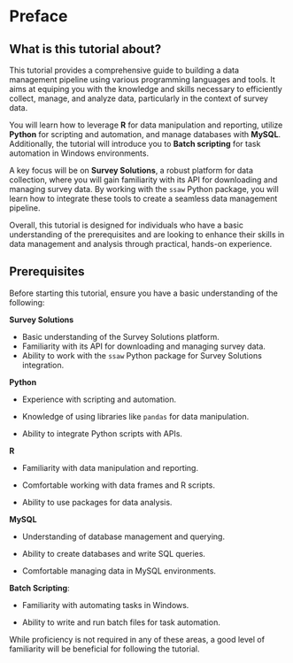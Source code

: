 # Preface {.unnumbered}

## What is this tutorial about?

This tutorial provides a comprehensive guide to building a data management pipeline using various programming languages and tools. It aims at equiping you with the knowledge and skills necessary to efficiently collect, manage, and analyze data, particularly in the context of survey data.

You will learn how to leverage **R** for data manipulation and reporting, utilize **Python** for scripting and automation, and manage databases with **MySQL**. Additionally, the tutorial will introduce you to **Batch scripting** for task automation in Windows environments.

A key focus will be on **Survey Solutions**, a robust platform for data collection, where you will gain familiarity with its API for downloading and managing survey data. By working with the `ssaw` Python package, you will learn how to integrate these tools to create a seamless data management pipeline.

Overall, this tutorial is designed for individuals who have a basic understanding of the prerequisites and are looking to enhance their skills in data management and analysis through practical, hands-on experience.

## Prerequisites

Before starting this tutorial, ensure you have a basic understanding of the following:

**Survey Solutions**

-   Basic understanding of the Survey Solutions platform.
-   Familiarity with its API for downloading and managing survey data.
-   Ability to work with the `ssaw` Python package for Survey Solutions integration.

**Python**

-   Experience with scripting and automation.

-   Knowledge of using libraries like `pandas` for data manipulation.

-   Ability to integrate Python scripts with APIs.

**R**

-   Familiarity with data manipulation and reporting.

-   Comfortable working with data frames and R scripts.

-   Ability to use packages for data analysis.

**MySQL**

-   Understanding of database management and querying.

-   Ability to create databases and write SQL queries.

-   Comfortable managing data in MySQL environments.

**Batch Scripting**:

-   Familiarity with automating tasks in Windows.

-   Ability to write and run batch files for task automation.

::: callout-note
While proficiency is not required in any of these areas, a good level of familiarity will be beneficial for following the tutorial.
:::
